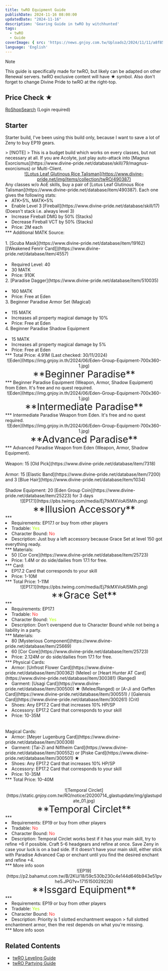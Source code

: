 ```yaml
---
title: twRO Equipment Guide
publishDate: 2024-11-16 08:00:00
updatedDate: "2024-11-16"
description: 'Gearing Guide in twRO by witchhunted'
tags:
  - twRO
  - Guide
coverImage: { src: 'https://news.gnjoy.com.tw/Uploads2/2024/11/11/a8f8524c9a4c4fdaaa566a89dd922dc3.gif', color: '#B4C6DA' }
language: 'English'
---
```



> [!NOTE]
> This guide is specifically made for twRO, but likely can be adapted on other Renewal servers.
> twRO exclusive content will have ★ symbol. Also don't forget to change Divine Pride to twRO at the right-top.

## Price Check ★

[RoShopSearch](https://event.gnjoy.com.tw/Ro/RoShopSearch) (Login required)

## Starter

Starter build, I've been using this build only, because I want to save a lot of Zeny to buy EP19 gears.

<div>
  <Collapse title="Budget Power Leveling (1-99) ★">
  > [!NOTE]
  > This is a budget build which works on every classes, but not necessary at all. If you are Acolyte, just play auto-attack into [Magnus Exorcismus](https://www.divine-pride.net/database/skill/79/magnus-exorcismus) or Multi-Client.

  <center><a href="https://www.divine-pride.net/database/item/490387" target="_blank" style="display: inline-block;">![Lotus Leaf Glutinous Rice Talisman](https://www.divine-pride.net/img/items/collection/twRO/490387)</a></center>
    <span style="padding: 0; margin: 0; list-style-position: inside;">Any classes w/o AoE skills, buy a pair of [Lotus Leaf Glutinous Rice Talisman](https://www.divine-pride.net/database/item/490387).
    Each one gives the following stats:</span>
    <ul style="padding: 0; margin: 0; list-style-position: inside;">
      <li style="padding: 0; margin: 0; list-style-position: inside;">
        <span>ATK+5%, MATK+5%</span>
      </li>
      <li style="padding: 0; margin: 0; list-style-position: inside;">
        <span>Enable Level 3 [Fireball](https://www.divine-pride.net/database/skill/17) (Doesn't stack i.e. always level 3)</span>
      </li>
      <li style="padding: 0; margin: 0; list-style-position: inside;">
        <span>Increase Fireball DMG by 50% (Stacks)</span>
      </li>
      <li style="padding: 0; margin: 0; list-style-position: inside;">
        <span>Decrease Fireball VCT by 50% (Stacks)</span>
      </li>
      <li style="padding: 0; margin: 0; list-style-position: inside;">
        <span>Price: 2M each</span>
      </li>
      ***
      <span style="padding: 0; margin: 0; list-style-position: inside;">Additional MATK Source:</span><br></br>
      <span>1. [Scuba Mask](https://www.divine-pride.net/database/item/19162) [[Weakened Fenrir Card]](https://www.divine-pride.net/database/item/4557)<br></br></span>
      <li style="padding: 0; margin: 0; list-style-position: inside;">
        <span>Required Level: 40</span>
      </li>
      <li style="padding: 0; margin: 0; list-style-position: inside;">
        <span>30 MATK</span>
      </li>
      <li style="padding: 0; margin: 0; list-style-position: inside;">
        <span>Price: 910K</span>
      </li>
      <span>2. [Paradise Dagger](https://www.divine-pride.net/database/item/510035)<br></br></span>
      <li style="padding: 0; margin: 0; list-style-position: inside;">
        <span>160 MATK</span>
      </li>
      <li style="padding: 0; margin: 0; list-style-position: inside;">
        <span>Price: Free at Eden</span>
      </li>
      <span>3. Beginner Paradise Armor Set (Magical)<br></br></span>
      <li style="padding: 0; margin: 0; list-style-position: inside;">
        <span>115 MATK</span>
      </li>
      <li style="padding: 0; margin: 0; list-style-position: inside;">
        <span>Increases all property magical damage by 10%</span>
      </li>
      <li style="padding: 0; margin: 0; list-style-position: inside;">
        <span>Price: Free at Eden</span>
      </li>
      <span>4. Beginner Paradise Shadow Equipment<br></br></span>
      <li style="padding: 0; margin: 0; list-style-position: inside;">
        <span>15 MATK</span>
      </li>
      <li style="padding: 0; margin: 0; list-style-position: inside;">
        <span>Increases all property magical damage by 5%</span>
      </li>
      <li style="padding: 0; margin: 0; list-style-position: inside;">
        <span>Price: Free at Eden</span>
      </li>
      ***
        <span>Total Price: 4.91M (Last checked: 30/11/2024)</span>
    </ul>
  </Collapse>
</div>

<Collapse title="Level 10">
<center>![Eden](https://img.gnjoy.in.th/2024/06/Eden-Group-Equipment-700x360-1.jpg)</center>
<center><span style="font-size: 30px">**Beginner Paradise**</span></center>
***
<span>Beginner Paradise Equipment (Weapon, Armor, Shadow Equipment) from Eden. It's free and no quest required.</span>
</Collapse>

<Collapse title="Level 45">
<center>![Eden](https://img.gnjoy.in.th/2024/06/Eden-Group-Equipment-700x360-1.jpg)</center>
<center><span style="font-size: 30px">**Intermediate Paradise**</span></center>
***
<span>Intermediate Paradise Weapon from Eden. It's free and no quest required.</span>
</Collapse>

<Collapse title="Level 100">
<center>![Eden](https://img.gnjoy.in.th/2024/06/Eden-Group-Equipment-700x360-1.jpg)</center>
<center><span style="font-size: 30px">**Advanced Paradise**</span></center>
***
<span>Advanced Paradise Weapon from Eden (Weapon, Armor, Shadow Equipment). 
<br></br>Weapon: 15 [Old Pick](https://www.divine-pride.net/database/item/7318)
<br></br>Armor: 15 [Elastic Band](https://www.divine-pride.net/database/item/7200) and 3 [Blue Hair](https://www.divine-pride.net/database/item/1034)
<br></br>Shadow Equipment: 20 [Eden Group Coin](https://www.divine-pride.net/database/item/25223) for 3 days</span>
</Collapse>

<Collapse title="Level 130">
<center>![EP17.1](https://pbs.twimg.com/media/Ej7tkMXVoAI5Mih.png)</center>
<center><span style="font-size: 30px">**Illusion Accessory**</span></center>
    ***
    <ul style="padding: 0; margin: 0; list-style-position: inside;">
      <li style="padding: 0; margin: 0; list-style-position: inside;">
        <span>Requirements: EP17.1 or buy from other players</span>
      </li>
      <li style="padding: 0; margin: 0; list-style-position: inside;">
        <span>Tradable: <span style="color:	#AAFF00">Yes</span></span>
      </li>
      <li style="padding: 0; margin: 0; list-style-position: inside;">
        <span>Character Bound: <span style="color: #FF3131">No</span></span>
      </li>
      <li style="padding: 0; margin: 0; list-style-position: inside;">
        <span>Description: Just buy a left accessory because Grace Set at level 150 got everything ready.</span>
      </li>
    </ul>
    ***
    <span>Materials:</span>
    <ul style="padding: 0; margin: 0; list-style-position: inside;">
      <li style="padding: 0; margin: 0; list-style-position: inside;">
        <span>50 [Cor Core](https://www.divine-pride.net/database/item/25723)</span>
      </li>
      <li style="padding: 0; margin: 0; list-style-position: inside;">
        <span>Price: 1.4M or do side/dailies from 17.1 for free.</span>
      </li>
    </ul>
    ***
    <span>Card:</span>
    <ul style="padding: 0; margin: 0; list-style-position: inside;">
      <li style="padding: 0; margin: 0; list-style-position: inside;">
        <span>EP17.2 Card that corresponds to your skill</span>
      </li>
      <li style="padding: 0; margin: 0; list-style-position: inside;">
        <span>Price: 1-10M</span>
      </li>
    </ul>
    ***
    <span>Total Price: 1-11M</span>
</Collapse>

<Collapse title="Level 150">
<center>![EP17.1](https://pbs.twimg.com/media/Ej7tkMXVoAI5Mih.png)</center>
<center><span style="font-size: 30px">**Grace Set**</span></center>
    ***
    <ul style="padding: 0; margin: 0; list-style-position: inside;">
      <li style="padding: 0; margin: 0; list-style-position: inside;">
        <span>Requirements: EP17.1</span>
      </li>
      <li style="padding: 0; margin: 0; list-style-position: inside;">
        <span>Tradable: <span style="color:	#FF3131">No</span></span>
      </li>
      <li style="padding: 0; margin: 0; list-style-position: inside;">
        <span>Character Bound: <span style="color: #AAFF00">Yes</span></span>
      </li>
      <li style="padding: 0; margin: 0; list-style-position: inside;">
        <span>Description: Don't overspend due to Character Bound while not being a liability in a party.</span>
      </li>
    </ul>
    ***
    <span>Materials:</span>
    <ul style="padding: 0; margin: 0; list-style-position: inside;">
      <li style="padding: 0; margin: 0; list-style-position: inside;">
        <span>80 [Mysterious Component](https://www.divine-pride.net/database/item/25669)</span>
      </li>
      <li style="padding: 0; margin: 0; list-style-position: inside;">
        <span>60 [Cor Core](https://www.divine-pride.net/database/item/25723)</span>
      </li>
      <li style="padding: 0; margin: 0; list-style-position: inside;">
        <span>Price: 2.124M or do side/dailies from 17.1 for free.</span>
      </li>
    </ul>
    ***
    <span>Physical Cards:</span>
    <ul style="padding: 0; margin: 0; list-style-position: inside;">
      <li style="padding: 0; margin: 0; list-style-position: inside;">
        <span>Armor: [Unfrost Flower Card](https://www.divine-pride.net/database/item/300362) (Melee) or [Heart Hunter AT Card](https://www.divine-pride.net/database/item/300381) (Ranged)</span>
      </li>
      <li style="padding: 0; margin: 0; list-style-position: inside;">
        <span>Garment: [Usagi Card](https://www.divine-pride.net/database/item/300500) ★ (Melee/Ranged) or [A-Ji and Geffen Card](https://www.divine-pride.net/database/item/300551) / [Galensis Card](https://www.divine-pride.net/database/item/300261) (Crit)</span>
      </li>
      <li style="padding: 0; margin: 0; list-style-position: inside;">
        <span>Shoes: Any EP17.2 Card that increases 10% HP/SP</span>
      </li>
      <li style="padding: 0; margin: 0; list-style-position: inside;">
        <span>Accessory: EP17.2 Card that corresponds to your skill</span>
      </li>
      <li style="padding: 0; margin: 0; list-style-position: inside;">
        <span>Price: 10-35M</span>
      </li>
    </ul>
    <br></br>
    <span>Magical Cards:</span>
    <ul style="padding: 0; margin: 0; list-style-position: inside;">
      <li style="padding: 0; margin: 0; list-style-position: inside;">
        <span>Armor: [Meyer Lugenburg Card](https://www.divine-pride.net/database/item/300308)</span>
      </li>
      <li style="padding: 0; margin: 0; list-style-position: inside;">
        <span>Garment: [Tai-Zi and Niflheim Card](https://www.divine-pride.net/database/item/300552) or [Piske Card](https://www.divine-pride.net/database/item/300501) ★</span>
      </li>
      <li style="padding: 0; margin: 0; list-style-position: inside;">
        <span>Shoes: Any EP17.2 Card that increases 10% HP/SP</span>
      </li>
      <li style="padding: 0; margin: 0; list-style-position: inside;">
        <span>Accessory: EP17.2 Card that corresponds to your skill</span>
      </li>
      <li style="padding: 0; margin: 0; list-style-position: inside;">
        <span>Price: 10-35M</span>
      </li>
    </ul>
    ***
<span>Total Price: 10-40M</span><br></br>
</Collapse>

<Collapse title="Level 170">
<center>![Temporal Circlet](https://static.gnjoy.com.tw/RO/notice/20200714_glastupdate/img/glastupdate_01.jpg)</center>
<center><span style="font-size: 30px">**Temporal Circlet**</span></center>
    ***
    <ul style="padding: 0; margin: 0; list-style-position: inside;">
      <li style="padding: 0; margin: 0; list-style-position: inside;">
        <span>Requirements: EP19 or buy from other players</span>
      </li>
      <li style="padding: 0; margin: 0; list-style-position: inside;">
        <span>Tradable: <span style="color:	#FF3131">No</span></span>
      </li>
      <li style="padding: 0; margin: 0; list-style-position: inside;">
        <span>Character Bound: <span style="color: #FF3131">No</span></span>
      </li>
      <li style="padding: 0; margin: 0; list-style-position: inside;">
        <span>Description: Temporal Circlet works best if it has your main skill, try to refine +6 if possible.
        Craft 5-6 headgears and refine at once. Save Zeny in case your luck is on a bad side. If it doesn't have your main skill, either stick with Paradise Advanced Cap or
        enchant until you find the desired enchant and refine +4.</span>
      </li>
    </ul>
    ***
    <span>More info soon</span>
</Collapse>

<Collapse title="Level 210">
<center>![EP19](https://p2.bahamut.com.tw/B/2KU/18/59c530b230c4e144d646b943e51pvhe5.JPG?v=1715150029226)</center>
<center><span style="font-size: 30px">**Issgard Equipment**</span></center>
    ***
    <ul style="padding: 0; margin: 0; list-style-position: inside;">
      <li style="padding: 0; margin: 0; list-style-position: inside;">
        <span>Requirements: EP19 or buy from other players</span>
      </li>
      <li style="padding: 0; margin: 0; list-style-position: inside;">
        <span>Tradable: <span style="color:	#AAFF00">Yes</span></span>
      </li>
      <li style="padding: 0; margin: 0; list-style-position: inside;">
        <span>Character Bound: <span style="color: #FF3131">No</span></span>
      </li>
      <li style="padding: 0; margin: 0; list-style-position: inside;">
        <span>Description: Priority is 1 slotted enchantment weapon > full slotted enchantment armor, then the rest depends on what you're missing.</span>
      </li>
    </ul>
    ***
    <span>More info soon</span>
</Collapse>

## Related Contents

- [twRO Leveling Guide](twro_leveling_guide)
- [twRO Partying Guide](twro_partying_guide)